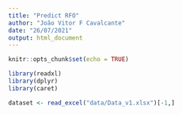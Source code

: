 ```yaml
---
title: "Predict RFO"
author: "João Vitor F Cavalcante"
date: "26/07/2021"
output: html_document
---
```


```r
knitr::opts_chunk$set(echo = TRUE)
```

```r
library(readxl)
library(dplyr)
library(caret)

dataset <- read_excel("data/Data_v1.xlsx")[-1,]
```

